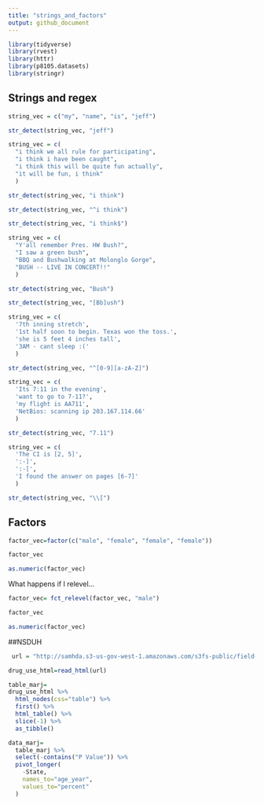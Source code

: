 ```yaml
---
title: "strings_and_factors"
output: github_document
---
```


```r
library(tidyverse)
library(rvest)
library(httr)
library(p8105.datasets)
library(stringr)
```

## Strings and regex

```r
string_vec = c("my", "name", "is", "jeff")

str_detect(string_vec, "jeff")
```
```r
string_vec = c(
  "i think we all rule for participating",
  "i think i have been caught",
  "i think this will be quite fun actually",
  "it will be fun, i think"
  )

str_detect(string_vec, "i think")

str_detect(string_vec, "^i think")

str_detect(string_vec, "i think$")
```

```r
string_vec = c(
  "Y'all remember Pres. HW Bush?",
  "I saw a green bush",
  "BBQ and Bushwalking at Molonglo Gorge",
  "BUSH -- LIVE IN CONCERT!!"
  )

str_detect(string_vec, "Bush")

str_detect(string_vec, "[Bb]ush")
```
```r
string_vec = c(
  '7th inning stretch',
  '1st half soon to begin. Texas won the toss.',
  'she is 5 feet 4 inches tall',
  '3AM - cant sleep :('
  )

str_detect(string_vec, "^[0-9][a-zA-Z]")
```
```r
string_vec = c(
  'Its 7:11 in the evening',
  'want to go to 7-11?',
  'my flight is AA711',
  'NetBios: scanning ip 203.167.114.66'
  )

str_detect(string_vec, "7.11")
```
```r
string_vec = c(
  'The CI is [2, 5]',
  ':-]',
  ':-[',
  'I found the answer on pages [6-7]'
  )

str_detect(string_vec, "\\[")
```

## Factors

```r
factor_vec=factor(c("male", "female", "female", "female"))

factor_vec

as.numeric(factor_vec)
```
What happens if I relevel...

```r
factor_vec= fct_relevel(factor_vec, "male")

factor_vec

as.numeric(factor_vec)
```

##NSDUH

```r
 url = "http://samhda.s3-us-gov-west-1.amazonaws.com/s3fs-public/field-uploads/2k15StateFiles/NSDUHsaeShortTermCHG2015.htm"

drug_use_html=read_html(url)

table_marj=
drug_use_html %>% 
  html_nodes(css="table") %>% 
  first() %>% 
  html_table() %>% 
  slice(-1) %>% 
  as_tibble()
```

```r
data_marj=
  table_marj %>% 
  select(-contains("P Value")) %>% 
  pivot_longer(
    -State,
    names_to="age_year",
    values_to="percent"
  ) 
 ```

